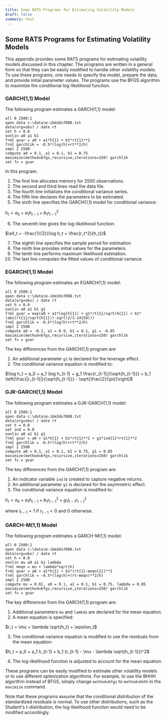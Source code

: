 ```yaml
---
title: Some RATS Programs for Estimating Volatility Models
draft: false
summary: test
---
```



<TOCInline toc={props.toc} asDisclosure />

## Some RATS Programs for Estimating Volatility Models

This appendix provides some RATS programs for estimating volatility models discussed in this chapter. The programs are written in a general form so that they can be easily modified to handle other volatility models. To use these programs, one needs to specify the model, prepare the data, and provide initial parameter values. The programs use the BFGS algorithm to maximize the conditional log-likelihood function.

### GARCH(1,1) Model

The following program estimates a GARCH(1,1) model:

```
all 0 2500:1
open data c:\data\m-ibm3dx7008.txt
data(org=obs) / date rt
set h = 0.0
nonlin a0 a1 b1
frml gvar = a0 + a1*h{1} + b1*rt{1}**2
frml garchlik = -0.5*(log(h)+rt**2/h)
smpl 2 2500
compute a0 = 0.1, a1 = 0.1, b1 = 0.75
maximize(method=bfgs,recursive,iterations=150) garchlik
set fv = gvar
```

In this program:

1. The first line allocates memory for 2500 observations.
2. The second and third lines read the data file.
3. The fourth line initializes the conditional variance series.
4. The fifth line declares the parameters to be estimated.
5. The sixth line specifies the GARCH(1,1) model for conditional variance:

$h_t = a_0 + a_1 h_{t-1} + b_1 r_{t-1}^2$

6. The seventh line gives the log-likelihood function:

$\ell_t = -\frac{1}{2}(\log h_t + \frac{r_t^2}{h_t})$

7. The eighth line specifies the sample period for estimation.
8. The ninth line provides initial values for the parameters.
9. The tenth line performs maximum likelihood estimation.
10. The last line computes the fitted values of conditional variance.

### EGARCH(1,1) Model

The following program estimates an EGARCH(1,1) model:

```
all 0 2500:1
open data c:\data\m-ibm3dx7008.txt
data(org=obs) / date rt
set h = 0.0
nonlin a0 a1 b1 g1
frml gvar = exp(a0 + a1*log(h{1}) + g1*rt{1}/sqrt(h{1}) + b1*(abs(rt{1}/sqrt(h{1}))-sqrt(2/3.14159)))
frml garchlik = -0.5*(log(h)+rt**2/h)
smpl 2 2500
compute a0 = -0.1, a1 = 0.9, b1 = 0.1, g1 = -0.05
maximize(method=bfgs,recursive,iterations=150) garchlik
set fv = gvar
```

The key differences from the GARCH(1,1) program are:

1. An additional parameter `g1` is declared for the leverage effect.
2. The conditional variance equation is modified to:

$\log h_t = a_0 + a_1 \log h_{t-1} + g_1 \frac{r_{t-1}}{\sqrt{h_{t-1}}} + b_1 \left(\frac{|r_{t-1}|}{\sqrt{h_{t-1}}} - \sqrt{\frac{2}{\pi}}\right)$

### GJR-GARCH(1,1) Model

The following program estimates a GJR-GARCH(1,1) model:

```
all 0 2500:1
open data c:\data\m-ibm3dx7008.txt
data(org=obs) / date rt
set h = 0.0
set ind = 0.0
nonlin a0 a1 b1 g1
frml gvar = a0 + a1*h{1} + b1*rt{1}**2 + g1*ind{1}*rt{1}**2
frml garchlik = -0.5*(log(h)+rt**2/h)
smpl 2 2500
compute a0 = 0.1, a1 = 0.1, b1 = 0.75, g1 = 0.05
maximize(method=bfgs,recursive,iterations=150) garchlik
set fv = gvar
```

The key differences from the GARCH(1,1) program are:

1. An indicator variable `ind` is created to capture negative returns.
2. An additional parameter `g1` is declared for the asymmetric effect.
3. The conditional variance equation is modified to:

$h_t = a_0 + a_1 h_{t-1} + b_1 r_{t-1}^2 + g_1 I_{t-1} r_{t-1}^2$

where $I_{t-1} = 1$ if $r_{t-1} < 0$ and 0 otherwise.

### GARCH-M(1,1) Model

The following program estimates a GARCH-M(1,1) model:

```
all 0 2500:1
open data c:\data\m-ibm3dx7008.txt
data(org=obs) / date rt
set h = 0.0
nonlin mu a0 a1 b1 lambda
frml meqn = mu + lambda*sqrt(h)
frml gvar = a0 + a1*h{1} + b1*(rt{1}-meqn{1})**2
frml garchlik = -0.5*(log(h)+(rt-meqn)**2/h)
smpl 2 2500
compute mu = 0.01, a0 = 0.1, a1 = 0.1, b1 = 0.75, lambda = 0.05
maximize(method=bfgs,recursive,iterations=150) garchlik
set fv = gvar
```

The key differences from the GARCH(1,1) program are:

1. Additional parameters `mu` and `lambda` are declared for the mean equation.
2. A mean equation is specified:

$r_t = \mu + \lambda \sqrt{h_t} + \epsilon_t$

3. The conditional variance equation is modified to use the residuals from the mean equation:

$h_t = a_0 + a_1 h_{t-1} + b_1 (r_{t-1} - \mu - \lambda \sqrt{h_{t-1}})^2$

4. The log-likelihood function is adjusted to account for the mean equation.

These programs can be easily modified to estimate other volatility models or to use different optimization algorithms. For example, to use the BHHH algorithm instead of BFGS, simply change `method=bfgs` to `method=bhhh` in the `maximize` command.

Note that these programs assume that the conditional distribution of the standardized residuals is normal. To use other distributions, such as the Student's t-distribution, the log-likelihood function would need to be modified accordingly.
